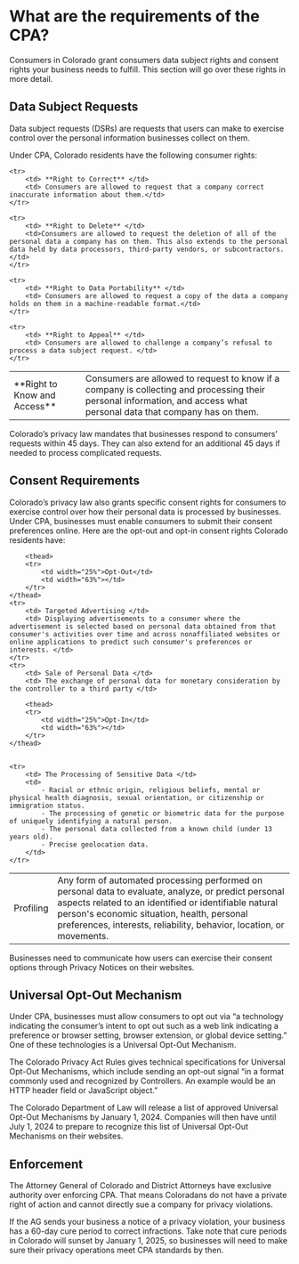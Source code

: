 # What are the requirements of the CPA?

Consumers in Colorado grant consumers data subject rights and consent rights your business needs to fulfill. This section will go over these rights in more detail.

## Data Subject Requests

Data subject requests (DSRs) are requests that users can make to exercise control over the personal information businesses collect on them.

Under CPA, Colorado residents have the following consumer rights:

<table>
    <tr>
        <td> **Right to Know and Access** </td>
        <td> Consumers are allowed to request to know if a company is collecting and processing their personal information, and access what personal data that company has on them. </td>
    </tr>

    <tr>
        <td> **Right to Correct** </td>
        <td> Consumers are allowed to request that a company correct inaccurate information about them.</td>
    </tr>

    <tr>
        <td> **Right to Delete** </td>
        <td>Consumers are allowed to request the deletion of all of the personal data a company has on them. This also extends to the personal data held by data processors, third-party vendors, or subcontractors.</td>
    </tr>

    <tr>
        <td> **Right to Data Portability** </td>
        <td> Consumers are allowed to request a copy of the data a company holds on them in a machine-readable format.</td>
    </tr>

    <tr>
        <td> **Right to Appeal** </td>
        <td> Consumers are allowed to challenge a company’s refusal to process a data subject request. </td>
    </tr>
</table>


Colorado’s privacy law mandates that businesses respond to consumers' requests within 45 days. They can also extend for an additional 45 days if needed to process complicated requests.

## Consent Requirements

Colorado’s privacy law also grants specific consent rights for consumers to exercise control over how their personal data is processed by businesses. Under CPA, businesses must enable consumers to submit their consent preferences online. Here are the opt-out and opt-in consent rights Colorado residents have:

<table>

        <thead>
        <tr>
            <td width="25%">Opt-Out</td>
            <td width="63%"></td>
        </tr>
    </thead>
    <tr> 
        <td> Targeted Advertising </td>
        <td> Displaying advertisements to a consumer where the advertisement is selected based on personal data obtained from that consumer's activities over time and across nonaffiliated websites or online applications to predict such consumer's preferences or interests. </td>
    </tr>
    <tr>
        <td> Sale of Personal Data </td>
        <td> The exchange of personal data for monetary consideration by the controller to a third party </td>
</tr>
<tr>
        <td> Profiling </td>
        <td> Any form of automated processing performed on personal data to evaluate, analyze, or predict personal aspects related to an identified or identifiable natural person's economic situation, health, personal preferences, interests, reliability, behavior, location, or movements. </td>
    </tr>

        <thead>
        <tr>
            <td width="25%">Opt-In</td>
            <td width="63%"></td>
        </tr>
    </thead>


    <tr>
        <td> The Processing of Sensitive Data </td>
        <td> 
            - Racial or ethnic origin, religious beliefs, mental or physical health diagnosis, sexual orientation, or citizenship or immigration status.  
            - The processing of genetic or biometric data for the purpose of uniquely identifying a natural person.
            - The personal data collected from a known child (under 13 years old).
            - Precise geolocation data.
        </td>
    </tr>
</table>

Businesses need to communicate how users can exercise their consent options through Privacy Notices on their websites.

## Universal Opt-Out Mechanism
Under CPA, businesses must allow consumers to opt out via “a technology indicating the consumer’s intent to opt out such as a web link indicating a preference or browser setting, browser extension, or global device setting.” One of these technologies is a Universal Opt-Out Mechanism.

The Colorado Privacy Act Rules gives technical specifications for Universal Opt-Out Mechanisms, which include sending an opt-out signal “in a format commonly used and recognized by Controllers. An example would be an HTTP header field or JavaScript object.” 

The Colorado Department of Law will release a list of approved Universal Opt-Out Mechanisms by January 1, 2024. Companies will then have until July 1, 2024 to prepare to recognize this list of Universal Opt-Out Mechanisms on their websites.

## Enforcement
The Attorney General of Colorado and District Attorneys have exclusive authority over enforcing CPA. That means Coloradans do not have a private right of action and cannot directly sue a company for privacy violations.

If the AG sends your business a notice of a privacy violation, your business has a 60-day cure period to correct infractions. Take note that cure periods in Colorado will sunset by January 1, 2025, so businesses will need to make sure their privacy operations meet CPA standards by then.

